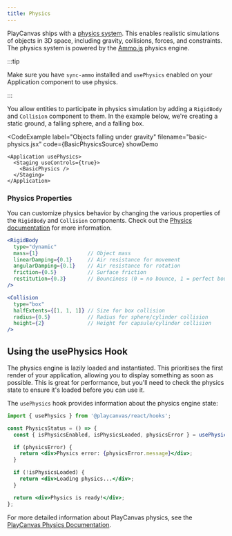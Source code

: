 ```yaml
---
title: Physics
---
```



PlayCanvas ships with a [physics system](/user-manual/physics/). This enables realistic simulations of objects in 3D space, including gravity, collisions, forces, and constraints. The physics system is powered by the [Ammo.js](https://github.com/kripken/ammo.js) physics engine.

:::tip

Make sure you have `sync-ammo` installed and `usePhysics` enabled on your Application component to use physics.

:::

You allow entities to participate in physics simulation by adding a `RigidBody` and `Collision` component to them. In the example below, we're creating a static ground, a falling sphere, and a falling box.

<CodeExample 
  label="Objects falling under gravity" 
  filename="basic-physics.jsx" 
  code={BasicPhysicsSource} 
  showDemo
>
    <Application usePhysics>
      <Staging useControls={true}>
        <BasicPhysics />
      </Staging>
    </Application>
</CodeExample>

### Physics Properties

You can customize physics behavior by changing the various properties of the `RigidBody` and `Collision` components. Check out the [Physics documentation](/user-manual/physics/) for more information.

```jsx
<RigidBody 
  type="dynamic"
  mass={1}                // Object mass
  linearDamping={0.1}     // Air resistance for movement
  angularDamping={0.1}    // Air resistance for rotation
  friction={0.5}          // Surface friction
  restitution={0.3}       // Bounciness (0 = no bounce, 1 = perfect bounce)
/>
```

```jsx
<Collision 
  type="box"
  halfExtents={[1, 1, 1]} // Size for box collision
  radius={0.5}            // Radius for sphere/cylinder collision
  height={2}              // Height for capsule/cylinder collision
/>
```

## Using the usePhysics Hook

The physics engine is lazily loaded and instantiated. This prioritises the first render of your application, allowing you to display something as soon as possible. This is great for performance, but you'll need to check the physics state to ensure it's loaded before you can use it.

The `usePhysics` hook provides information about the physics engine state:

```jsx
import { usePhysics } from '@playcanvas/react/hooks';

const PhysicsStatus = () => {
  const { isPhysicsEnabled, isPhysicsLoaded, physicsError } = usePhysics();

  if (physicsError) {
    return <div>Physics error: {physicsError.message}</div>;
  }

  if (!isPhysicsLoaded) {
    return <div>Loading physics...</div>;
  }

  return <div>Physics is ready!</div>;
};
```

For more detailed information about PlayCanvas physics, see the [PlayCanvas Physics Documentation](/docs/user-manual/physics/).
